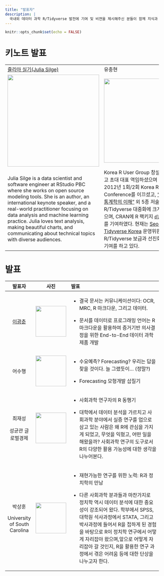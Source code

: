 ```yaml
---
title: "발표자"
description: |
  국내외 데이터 과학 R/Tidyverse 발전에 기여 및 비젼을 제시해주신 분들이 함께 지식과 경험을 나누는 자리입니다
---
```


```r
knitr::opts_chunk$set(echo = FALSE)
```

# 키노트 발표

+-------------------------------------------------------------------------------------------------------------------------------------------------------------------------------------------------------------------------------------------------------------------------------------------------------------------------------------------------------------------------------------+------------------------------------------------------------------------------------------------------------------------------------------------------------------------------------------------------------------------------------------------------------------------------------------------------------------------------------------------------------------------------------------------------------------------------------------------------------------------------------------------------------------------------------------------------------------------------------------------------------------------------------------------------+
| [쥴리아 실기(Julia Silge)](https://juliasilge.com/)                                                                                                                                                                                                                                                                                                                                 | 유충현                                                                                                                                                                                                                                                                                                                                                                                                                                                                                                                                                                                                                                               |
+-------------------------------------------------------------------------------------------------------------------------------------------------------------------------------------------------------------------------------------------------------------------------------------------------------------------------------------------------------------------------------------+------------------------------------------------------------------------------------------------------------------------------------------------------------------------------------------------------------------------------------------------------------------------------------------------------------------------------------------------------------------------------------------------------------------------------------------------------------------------------------------------------------------------------------------------------------------------------------------------------------------------------------------------------+
| ![](fig/julia_silge.jpg){width="300"}                                                                                                                                                                                                                                                                                                                                               | ![](fig/choonghyun_ryu.png){width="274"}                                                                                                                                                                                                                                                                                                                                                                                                                                                                                                                                                                                                             |
+-------------------------------------------------------------------------------------------------------------------------------------------------------------------------------------------------------------------------------------------------------------------------------------------------------------------------------------------------------------------------------------+------------------------------------------------------------------------------------------------------------------------------------------------------------------------------------------------------------------------------------------------------------------------------------------------------------------------------------------------------------------------------------------------------------------------------------------------------------------------------------------------------------------------------------------------------------------------------------------------------------------------------------------------------+
| Julia Silge is a data scientist and software engineer at RStudio PBC where she works on open source modeling tools. She is an author, an international keynote speaker, and a real-world practitioner focusing on data analysis and machine learning practice. Julia loves text analysis, making beautiful charts, and communicating about technical topics with diverse audiences. | Korea R User Group 창설을 주도하셨고 초대 대표 역임하셨으며 2011년, 2012년 1회/2회 Korea R User Conference를 이끄셨고, ["R을 이용한 통계학의 이해"](http://www.yes24.com/Product/Goods/8920562) 외 5종 저술을 통해 한글 R/Tidyverse 대중화에 크게 기여를 하셨으며, CRAN에 R 팩키지 [`dlookr`](https://cran.r-project.org/web/packages/dlookr/index.html), [`alookr`](https://cran.r-project.org/web/packages/alookr/index.html) 를 기여하였다. 현재는 [Seoul R Meetup](https://tidyverse-korea.github.io/seoul-R/), [Tidyverse Korea](https://www.facebook.com/groups/tidyverse) 운영위원으로 R/Tidyverse 보급과 선진화에 헌신적인 기여를 하고 있다. |
+-------------------------------------------------------------------------------------------------------------------------------------------------------------------------------------------------------------------------------------------------------------------------------------------------------------------------------------------------------------------------------------+------------------------------------------------------------------------------------------------------------------------------------------------------------------------------------------------------------------------------------------------------------------------------------------------------------------------------------------------------------------------------------------------------------------------------------------------------------------------------------------------------------------------------------------------------------------------------------------------------------------------------------------------------+

# 발표

+------------------------------------------------------------------------+--------------------------------------------------+-------------------------------------------------------------------------------------------------------------------------------------------------------------------------------------------------------------------------------------------------------------------------------------------------------------------------------------------------+
| 발표자                                                                 | 사진                                             | 발표                                                                                                                                                                                                                                                                                                                                            |
+:======================================================================:+:================================================:+:================================================================================================================================================================================================================================================================================================================================================+
| [이광춘](https://education.rstudio.com/trainers/people/lee+kwangchun/) | ![](fig/speakers/kwangchun_lee.jpg){width="100"} | -   결국 문서는 커뮤니케이션이다: OCR, MRC, R 마크다운, 그리고 데이터.                                                                                                                                                                                                                                                                          |
|                                                                        |                                                  |                                                                                                                                                                                                                                                                                                                                                 |
|                                                                        |                                                  | -   문서를 데이터로 프로그래밍 언어는 R 마크다운을 활용하여 증거기반 의사결정을 위한 End-to-End 데이터 과학 제품 개발                                                                                                                                                                                                                           |
+------------------------------------------------------------------------+--------------------------------------------------+-------------------------------------------------------------------------------------------------------------------------------------------------------------------------------------------------------------------------------------------------------------------------------------------------------------------------------------------------+
| 어수행                                                                 | ![](fig/speakers/soohaeng_eo.jpeg){width="100"}  | -   수요예측? Forecasting? 우리는 답을 찾을 것이다. 늘 그랬듯이... (정말?)                                                                                                                                                                                                                                                                      |
|                                                                        |                                                  |                                                                                                                                                                                                                                                                                                                                                 |
|                                                                        |                                                  | -   Forecasting 모형개발 삽질기                                                                                                                                                                                                                                                                                                                 |
+------------------------------------------------------------------------+--------------------------------------------------+-------------------------------------------------------------------------------------------------------------------------------------------------------------------------------------------------------------------------------------------------------------------------------------------------------------------------------------------------+
| 최재성                                                                 | ![](fig/speakers/jaesung_choi.jpg){width="100"}  | -   사회과학 연구자의 R 동행기                                                                                                                                                                                                                                                                                                                  |
|                                                                        |                                                  |                                                                                                                                                                                                                                                                                                                                                 |
| 성균관 글로벌경제                                                      |                                                  | -   대학에서 데이터 분석을 가르치고 사회과학 분야에서 실증 연구를 업으로 삼고 있는 사람은 왜 R에 관심을 가지게 되었고, 무엇을 익혔고, 어떤 일을 해왔을까? 사회과학 연구의 도구로서 R의 다양한 활용 가능성에 대한 생각을 나누어본다.                                                                                                             |
+------------------------------------------------------------------------+--------------------------------------------------+-------------------------------------------------------------------------------------------------------------------------------------------------------------------------------------------------------------------------------------------------------------------------------------------------------------------------------------------------+
| 박상훈                                                                 | ![](fig/speakers/sanghoon_park.jpg){width="100"} | -   재현가능한 연구를 위한 노력: R과 정치학의 만남                                                                                                                                                                                                                                                                                              |
|                                                                        |                                                  |                                                                                                                                                                                                                                                                                                                                                 |
| University of South Carolina                                           |                                                  | -   다른 사회과학 분과들과 마찬가지로 정치학 역시 데이터 분석에 대한 중요성이 강조되어 왔다. 학부에서 SPSS, 대학원 석사과정에서 STATA, 그리고 박사과정에 들어서 R을 접하게 된 경험을 바탕으로 R이 정치학 연구에서 어떻게 자리잡아 왔으며,앞으로 어떻게 자리잡아 갈 것인지, R을 활용한 연구 과정에서 겪은 어려움 등에 대한 단상을 나누고자 한다. |
+------------------------------------------------------------------------+--------------------------------------------------+-------------------------------------------------------------------------------------------------------------------------------------------------------------------------------------------------------------------------------------------------------------------------------------------------------------------------------------------------+
